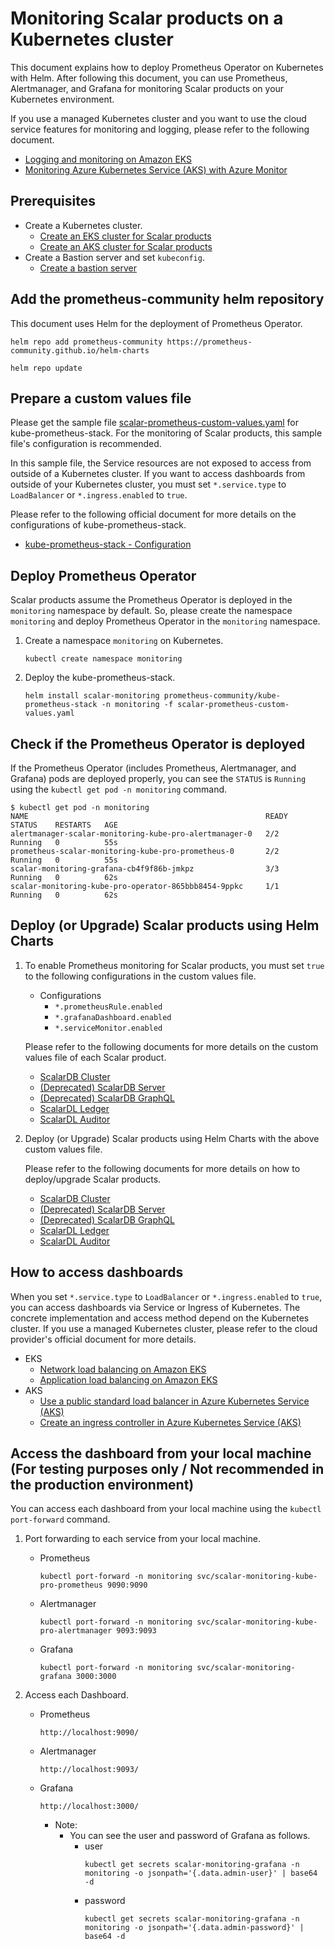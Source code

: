 # Monitoring Scalar products on a Kubernetes cluster

This document explains how to deploy Prometheus Operator on Kubernetes with Helm. After following this document, you can use Prometheus, Alertmanager, and Grafana for monitoring Scalar products on your Kubernetes environment.

If you use a managed Kubernetes cluster and you want to use the cloud service features for monitoring and logging, please refer to the following document.

* [Logging and monitoring on Amazon EKS](https://docs.aws.amazon.com/prescriptive-guidance/latest/implementing-logging-monitoring-cloudwatch/amazon-eks-logging-monitoring.html)
* [Monitoring Azure Kubernetes Service (AKS) with Azure Monitor](https://learn.microsoft.com/en-us/azure/aks/monitor-aks)

## Prerequisites

* Create a Kubernetes cluster.
    * [Create an EKS cluster for Scalar products](CreateEKSClusterForScalarProducts.mdx)
    * [Create an AKS cluster for Scalar products](CreateAKSClusterForScalarProducts.mdx)
* Create a Bastion server and set `kubeconfig`.
    * [Create a bastion server](CreateBastionServer.mdx)

## Add the prometheus-community helm repository

This document uses Helm for the deployment of Prometheus Operator.

```console
helm repo add prometheus-community https://prometheus-community.github.io/helm-charts
```
```console
helm repo update
```

## Prepare a custom values file

Please get the sample file [scalar-prometheus-custom-values.yaml](https://github.com/scalar-labs/scalar-kubernetes/blob/master/conf/scalar-prometheus-custom-values.yaml) for kube-prometheus-stack. For the monitoring of Scalar products, this sample file's configuration is recommended.

In this sample file, the Service resources are not exposed to access from outside of a Kubernetes cluster. If you want to access dashboards from outside of your Kubernetes cluster, you must set `*.service.type` to `LoadBalancer` or `*.ingress.enabled` to `true`.

Please refer to the following official document for more details on the configurations of kube-prometheus-stack.

* [kube-prometheus-stack - Configuration](https://github.com/prometheus-community/helm-charts/tree/main/charts/kube-prometheus-stack#configuration)

## Deploy Prometheus Operator

Scalar products assume the Prometheus Operator is deployed in the `monitoring` namespace by default. So, please create the namespace `monitoring` and deploy Prometheus Operator in the `monitoring` namespace.

1. Create a namespace `monitoring` on Kubernetes.
   ```console
   kubectl create namespace monitoring
   ```

1. Deploy the kube-prometheus-stack.
   ```console
   helm install scalar-monitoring prometheus-community/kube-prometheus-stack -n monitoring -f scalar-prometheus-custom-values.yaml
   ```

## Check if the Prometheus Operator is deployed

If the Prometheus Operator (includes Prometheus, Alertmanager, and Grafana) pods are deployed properly, you can see the `STATUS` is `Running` using the `kubectl get pod -n monitoring` command.

```
$ kubectl get pod -n monitoring
NAME                                                     READY   STATUS    RESTARTS   AGE
alertmanager-scalar-monitoring-kube-pro-alertmanager-0   2/2     Running   0          55s
prometheus-scalar-monitoring-kube-pro-prometheus-0       2/2     Running   0          55s
scalar-monitoring-grafana-cb4f9f86b-jmkpz                3/3     Running   0          62s
scalar-monitoring-kube-pro-operator-865bbb8454-9ppkc     1/1     Running   0          62s
```

## Deploy (or Upgrade) Scalar products using Helm Charts

1. To enable Prometheus monitoring for Scalar products, you must set `true` to the following configurations in the custom values file.

   * Configurations
       * `*.prometheusRule.enabled`
       * `*.grafanaDashboard.enabled`
       * `*.serviceMonitor.enabled`

   Please refer to the following documents for more details on the custom values file of each Scalar product.

   * [ScalarDB Cluster](../helm-charts/configure-custom-values-scalardb-cluster.mdx#prometheus-and-grafana-configurations-recommended-in-production-environments)
   * [(Deprecated) ScalarDB Server](../helm-charts/configure-custom-values-scalardb.mdx#prometheusgrafana-configurations-recommended-in-the-production-environment)
   * [(Deprecated) ScalarDB GraphQL](../helm-charts/configure-custom-values-scalardb-graphql.mdx#prometheusgrafana-configurations-recommended-in-the-production-environment)
   * [ScalarDL Ledger](../helm-charts/configure-custom-values-scalardl-ledger.mdx#prometheusgrafana-configurations-recommended-in-the-production-environment)
   * [ScalarDL Auditor](../helm-charts/configure-custom-values-scalardl-auditor.mdx#prometheusgrafana-configurations-recommended-in-the-production-environment)

1. Deploy (or Upgrade) Scalar products using Helm Charts with the above custom values file.

   Please refer to the following documents for more details on how to deploy/upgrade Scalar products.

   * [ScalarDB Cluster](../helm-charts/how-to-deploy-scalardb-cluster.mdx)
   * [(Deprecated) ScalarDB Server](../helm-charts/how-to-deploy-scalardb.mdx)
   * [(Deprecated) ScalarDB GraphQL](../helm-charts/how-to-deploy-scalardb-graphql.mdx)
   * [ScalarDL Ledger](../helm-charts/how-to-deploy-scalardl-ledger.mdx)
   * [ScalarDL Auditor](../helm-charts/how-to-deploy-scalardl-auditor.mdx)

## How to access dashboards

When you set `*.service.type` to `LoadBalancer` or `*.ingress.enabled` to `true`, you can access dashboards via Service or Ingress of Kubernetes. The concrete implementation and access method depend on the Kubernetes cluster. If you use a managed Kubernetes cluster, please refer to the cloud provider's official document for more details.

* EKS
    * [Network load balancing on Amazon EKS](https://docs.aws.amazon.com/eks/latest/userguide/network-load-balancing.html)
    * [Application load balancing on Amazon EKS](https://docs.aws.amazon.com/eks/latest/userguide/alb-ingress.html)
* AKS
    * [Use a public standard load balancer in Azure Kubernetes Service (AKS)](https://learn.microsoft.com/en-us/azure/aks/load-balancer-standard)
    * [Create an ingress controller in Azure Kubernetes Service (AKS)](https://learn.microsoft.com/en-us/azure/aks/ingress-basic)

## Access the dashboard from your local machine (For testing purposes only / Not recommended in the production environment)

You can access each dashboard from your local machine using the `kubectl port-forward` command.

1. Port forwarding to each service from your local machine.
   * Prometheus
     ```console
     kubectl port-forward -n monitoring svc/scalar-monitoring-kube-pro-prometheus 9090:9090
     ```
   * Alertmanager
     ```console
     kubectl port-forward -n monitoring svc/scalar-monitoring-kube-pro-alertmanager 9093:9093
     ```
   * Grafana
     ```console
     kubectl port-forward -n monitoring svc/scalar-monitoring-grafana 3000:3000
     ```

1. Access each Dashboard.
   * Prometheus
     ```console
     http://localhost:9090/
     ```
   * Alertmanager
     ```console
     http://localhost:9093/
     ```
   * Grafana
     ```console
     http://localhost:3000/
     ```
       * Note:
           * You can see the user and password of Grafana as follows.
               * user
                 ```console
                 kubectl get secrets scalar-monitoring-grafana -n monitoring -o jsonpath='{.data.admin-user}' | base64 -d
                 ```
               * password
                 ```console
                 kubectl get secrets scalar-monitoring-grafana -n monitoring -o jsonpath='{.data.admin-password}' | base64 -d
                 ```
